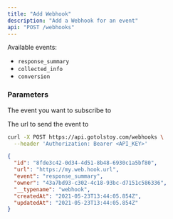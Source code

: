 ```yaml
---
title: "Add Webhook"
description: "Add a Webhook for an event"
api: "POST /webhooks"
---
```


Available events:

- `response_summary`
- `collected_info`
- `conversion`

### Parameters

<Param body="event" type="string">

The event you want to subscribe to

</Param>

<Param body="url" type="string">

The url to send the event to

</Param>

<RequestExample>

```bash Request
curl -X POST https://api.gotolstoy.com/webhooks \
  --header 'Authorization: Bearer <API_KEY>'
```

</RequestExample>

<ResponseExample>

```json Response
{
  "id": "8fde3c42-0d34-4d51-8b48-6930c1a5bf80",
  "url": "https://my.web.hook.url",
  "event": "response_summary",
  "owner": "43a7bd93-c302-4c18-93bc-d7151c586336",
  "__typename": "webhook",
  "createdAt": "2021-05-23T13:44:05.854Z",
  "updatedAt": "2021-05-23T13:44:05.854Z"
}
```

</ResponseExample>
